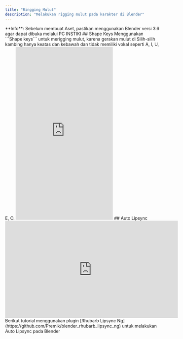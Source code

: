 ```yaml
---
title: "Ringging Mulut"
description: "Melakukan rigging mulut pada karakter di Blender"
---
```

<Info>
  **Info**: Sebelum membuat Aset, pastikan menggunakan Blender versi 3.6 agar dapat dibuka melalui PC INSTIKI
</Info>
## Shape Keys
Menggunakan ```Shape keys``` untuk merigging mulut, karena gerakan mulut di Silih-silih kambing hanya keatas dan kebawah dan tidak memiliki vokal seperti A, I, U, E, O.
<iframe
  width="315"
  height="560"
  src="https://www.youtube.com/embed/4NEY57IfSr0"
  title="YouTube video player"
  frameBorder="0"
  allow="accelerometer; autoplay; clipboard-write; encrypted-media; gyroscope; picture-in-picture"
  allowFullScreen
  style={{ width: '100%', borderRadius: '0.5rem' }}
></iframe>
## Auto Lipsync
<iframe
  width="560"
  height="315"
  src="https://www.youtube.com/embed/4NEY57IfSr0"
  title="YouTube video player"
  frameBorder="0"
  allow="accelerometer; autoplay; clipboard-write; encrypted-media; gyroscope; picture-in-picture"
  allowFullScreen
  style={{ width: '100%', borderRadius: '0.5rem' }}
></iframe>
Berikut tutorial menggunakan plugin [Rhubarb Lipsync Ng](https://github.com/Premik/blender_rhubarb_lipsync_ng) untuk melakukan Auto Lipsync pada Blender



